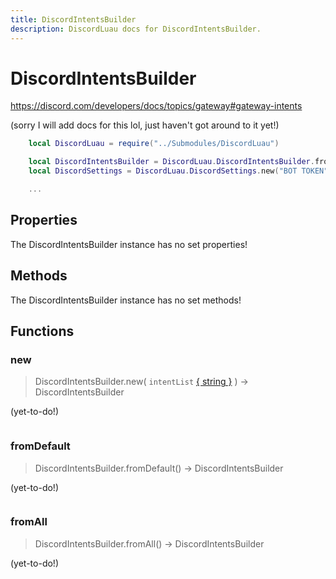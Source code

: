 ```yaml
---
title: DiscordIntentsBuilder
description: DiscordLuau docs for DiscordIntentsBuilder.
---
```

[//]: # (This file was automatically compiled through the Generator luau code under this repository)
[//]: # (if you want to edit the documentation of discord-luau, please write changes)
[//]: # (to the discord-luau repository itself, we extract the comments from discord-luau and translate)
[//]: # (them into markdown files that Nextra can interpret!)

# DiscordIntentsBuilder

https://discord.com/developers/docs/topics/gateway#gateway-intents

(sorry I will add docs for this lol, just haven't got around to it yet!)

```lua
	local DiscordLuau = require("../Submodules/DiscordLuau")

	local DiscordIntentsBuilder = DiscordLuau.DiscordIntentsBuilder.fromAll()
	local DiscordSettings = DiscordLuau.DiscordSettings.new("BOT TOKEN", DiscordIntentsBuilder)

	...
```

[//]: # (----- DOCUMENT PROPERTIES ----- )

## Properties

The DiscordIntentsBuilder instance has no set properties!

[//]: # (----- DOCUMENT METHODS ----- )

## Methods

The DiscordIntentsBuilder instance has no set methods!

[//]: # (----- DOCUMENT FUNCTIONS ----- )

## Functions

### new

> DiscordIntentsBuilder.new( `intentList` [\{ string }](https://www.lua.org/pil/2.4.html) ) ->  DiscordIntentsBuilder 

(yet-to-do!)

```lua

```
### fromDefault

> DiscordIntentsBuilder.fromDefault() ->  DiscordIntentsBuilder 

(yet-to-do!)

```lua

```
### fromAll

> DiscordIntentsBuilder.fromAll() ->  DiscordIntentsBuilder 

(yet-to-do!)

```lua

```

